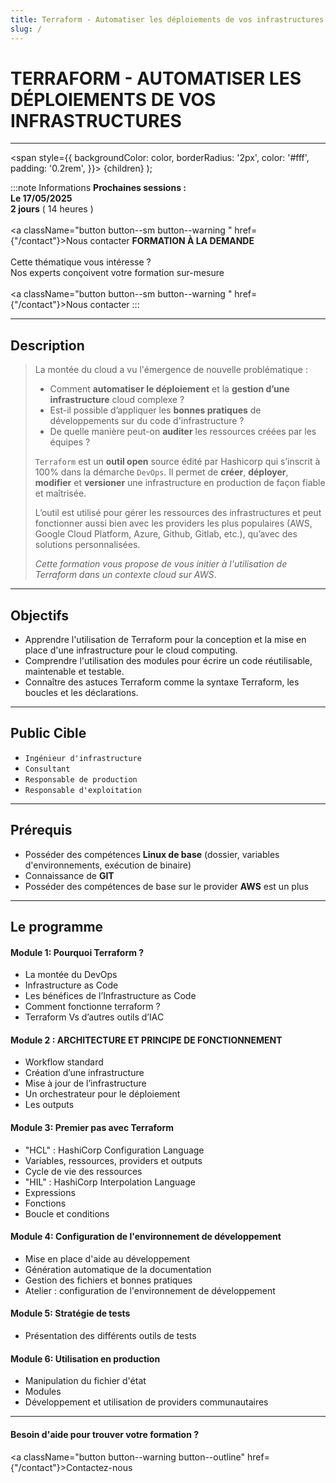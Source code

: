 ```yaml
---
title: Terraform - Automatiser les déploiements de vos infrastructures
slug: /
---
```




# TERRAFORM - AUTOMATISER LES DÉPLOIEMENTS DE VOS INFRASTRUCTURES


------------



  <span
    style={{
      backgroundColor: color,
      borderRadius: '2px',
      color: '#fff',
      padding: '0.2rem',
    }}>
    {children}
  </span>
);


:::note  Informations
<Tabs>
  <TabItem value="standard" label="STANDARD" default>
      <b> Prochaines sessions :</b><br/>
      <b> <CalendarMonthIcon viewBox="0 -14 36 36"/> Le 17/05/2025</b><br/>
      <b> <AccessTimeIcon viewBox="0 -14 36 36"/> 2 jours</b> ( 14 heures ) <br/><br/>
      <a className="button button--sm  button--warning " href={"/contact"}>Nous contacter</a>
  </TabItem>
  <TabItem value="sur-mesure" label="SUR-MESURE">
    <b>FORMATION À LA DEMANDE</b> <br/><br/>
      Cette thématique vous intéresse ?<br/>
      Nos experts conçoivent votre formation sur-mesure<br/><br/>
      <a className="button button--sm  button--warning " href={"/contact"}>Nous contacter</a>
  </TabItem>
</Tabs>
:::

------------

## Description

>La montée du cloud a vu l'émergence de nouvelle problématique :
>
>+ Comment **automatiser le déploiement** et la **gestion d’une infrastructure** cloud complexe ?
>+ Est-il possible d’appliquer les **bonnes pratiques** de développements sur du code d'infrastructure ?
>+ De quelle manière peut-on **auditer** les ressources créées par les équipes ?
>
>`Terraform` est un **outil open** source édité par Hashicorp qui s’inscrit à 100% dans la démarche `DevOps`.
>Il permet de **créer**, **déployer**, **modifier** et **versioner** une infrastructure en production de façon fiable et maîtrisée.
>
>L’outil est utilisé pour gérer les ressources des infrastructures et peut fonctionner aussi bien avec les providers les plus populaires (AWS, Google Cloud Platform, Azure, Github, Gitlab, etc.), qu’avec des solutions personnalisées.
>
>_Cette formation vous propose de vous initier à l'utilisation de Terraform dans un contexte cloud sur AWS_.

------------

## Objectifs

+ Apprendre l'utilisation de Terraform pour la conception et la mise en place d'une infrastructure pour le cloud computing.
+ Comprendre l'utilisation des modules pour écrire un code réutilisable, maintenable et testable.
+ Connaître des astuces Terraform comme la syntaxe Terraform, les boucles et les déclarations.

------------

## Public Cible

+ `Ingénieur d'infrastructure`
+ `Consultant`
+ `Responsable de production`
+ `Responsable d'exploitation`

------------

## Prérequis

+ Posséder des compétences **Linux de base** (dossier, variables d'environnements, exécution de binaire)
+ Connaissance de **GIT**
+ Posséder des compétences de base sur le provider **AWS** est un plus

------------

## Le programme

#### Module 1: Pourquoi Terraform ?
+ La montée du DevOps
+ Infrastructure as Code
+ Les bénéfices de l’Infrastructure as Code
+ Comment fonctionne terraform ?
+ Terraform Vs d’autres outils d’IAC

#### Module 2 : ARCHITECTURE ET PRINCIPE DE FONCTIONNEMENT
+ Workflow standard
+ Création d’une infrastructure
+ Mise à jour de l’infrastructure
+ Un orchestrateur pour le déploiement
+ Les outputs

#### Module 3: Premier pas avec Terraform
+ "HCL" : HashiCorp Configuration Language
+ Variables, ressources, providers et outputs
+ Cycle de vie des ressources
+ "HIL" : HashiCorp Interpolation Language
+ Expressions
+ Fonctions
+ Boucle et conditions

#### Module 4: Configuration de l'environnement de développement
+ Mise en place d'aide au développement
+ Génération automatique de la documentation
+ Gestion des fichiers et bonnes pratiques
+ Atelier : configuration de l'environnement de développement

#### Module 5: Stratégie de tests
+ Présentation des différents outils de tests


#### Module 6: Utilisation en production
+ Manipulation du fichier d'état
+ Modules
+ Développement et utilisation de providers communautaires



------------


#### Besoin d'aide pour trouver votre formation ?

<a className="button button--warning button--outline" href={"/contact"}>Contactez-nous </a>

